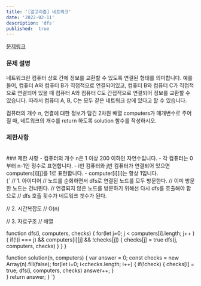 ```yaml
---
title: '[알고리즘] 네트워크'
date: '2022-02-11'
description: 'dfs'
published:  true
---
```


[문제링크](https://school.programmers.co.kr/learn/courses/30/lessons/43162)
<br/>
### 문제 설명
네트워크란 컴퓨터 상호 간에 정보를 교환할 수 있도록 연결된 형태를 의미합니다. 예를 들어, 컴퓨터 A와 컴퓨터 B가 직접적으로 연결되어있고, 컴퓨터 B와 컴퓨터 C가 직접적으로 연결되어 있을 때 컴퓨터 A와 컴퓨터 C도 간접적으로 연결되어 정보를 교환할 수 있습니다. 따라서 컴퓨터 A, B, C는 모두 같은 네트워크 상에 있다고 할 수 있습니다.

컴퓨터의 개수 n, 연결에 대한 정보가 담긴 2차원 배열 computers가 매개변수로 주어질 때, 네트워크의 개수를 return 하도록 solution 함수를 작성하시오.

### 제한사항
<br/>
### 제한 사항
- 컴퓨터의 개수 n은 1 이상 200 이하인 자연수입니다.
- 각 컴퓨터는 0부터 n-1인 정수로 표현합니다.
- i번 컴퓨터와 j번 컴퓨터가 연결되어 있으면 computers[i][j]를 1로 표현합니다.
- computer[i][i]는 항상 1입니다.

<br/>

<CodeBlock>
{`
// 1. 아이디어
// 노드를 순회하면서 dfs로 연결된 노드를 모두 방문한다.
// 이미 방문한 노드는 건너뛴다.
// 연결되지 않은 노드를 방문하기 위해선 다시 dfs를 호출해야 함으로
// dfs 호출 횟수가 네트워크 갯수가 된다.

// 2. 시간복잡도
// O(n)

// 3. 자료구조
// 배열

function dfs(i, computers, checks) {
        for(let j=0; j < computers[i].length; j++ ) {
            if(!(i === j) && computers[i][j] && !checks[j]) {
                checks[j] = true
                dfs(j, computers, checks)
            }
        }
    }

function solution(n, computers) {
    var answer = 0;
    const checks = new Array(n).fill(false);
    for(let i=0; i<checks.length; i++) {
        if(!check) {
            checks[i] = true;
            dfs(i, computers, checks)
            answer++;
        }  
    }
    return answer;
}
`}
</CodeBlock>
<br/>